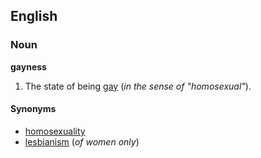 ==English==
===Noun===
'''gayness'''

#The state of being [[gay]] (''in the sense of "homosexual"'').

====Synonyms====
*[[homosexuality]]
*[[lesbianism]] (''of women only'')